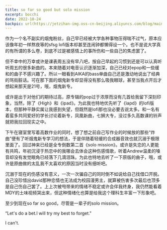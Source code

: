 ```yaml
---
title: so far so good but solo mission
excerpt: bocchi
date: 2022-10-24
backpic: url(https://jetzihan-img.oss-cn-beijing.aliyuncs.com/blog/mainpageBk.png)
---
```


作为一个名不副实的烟鬼粉丝，自己早已经被大学各种事物压得喘不过气，原本应该像年初一样熬夜等的sfsg lofi版本却甚至连闹钟都懒得设一个。也不是说大学真的有所谓的多么卷，到底不过是被感情上的事所伤和一些自己的焦虑罢了。

但不幸中的万幸或许是课表周五没有早八吧，按自己早起的习惯到还是可以认真听听周五的很多新曲的。本来随着对电音认识逐渐加深，自己已经对epop和一些缓和的曲子不感兴趣了。所以一眼看到AIKA的bass单曲自己还是激动地说出了经典的骂街脏话。可在那下面的烟鬼新专却显得没有那么吸我眼球，甚至当我点开后才想起来那天是21号，哦，烟鬼新专。

或许是出于对他们的期待过高，原专辑的pop过于浓厚而没有几首给我留下深刻印象，当然，除了《High》和《ipad》。为此我也特地优先听了《iapd》的lofi版本，但那种平静实属让我感到失望，但既然是lofi那也没必要去说太多。和一名有着蛮多共同爱好的学长讨论着新专，凤凰新曲，七狮大专，没过多久高数课的铃声就把我拉回现实之中。

下午在寝室里写着高数作业的同时，想了想之前自己写作业的时候放的那些“炸曲”便有了听烟鬼新专学习的想法，于是伴随着轻缓的合成器音效也就沉溺于极限里面了。回过神来已经是全专倒数第二首《solo mission》。或许是失恋的人更能有共鸣，年初沉浸于热恋中的我哪会去体会这种伤感情歌，听着Andrew温柔的嗓音却没有发觉眼角已经落下几滴泪珠。为此也特地去听了一下原版的曲子，哦，或许是原曲做的太乱我不太喜欢的原因当时没有细听吧。

沉溺于现在的伤感没有意义，一次一次骗自己的同时倒不如说给自己找借口开脱。自己没珍惜出david那种恋情也无法成为校园漫男主，就算被伤害多次最后也顶多是自己伤自己罢了。上上次被甩带来的情绪不稳定或许会伴我终身，我仍然能看着MDY的土味视频哭出来，但这种情绪化也算是给我这个理科生丰富一下形象吧。

至少到现在so far so good，尽管是一辈子的solo mission。

“Let's do a bet.I will try my best to forget."

I can't.